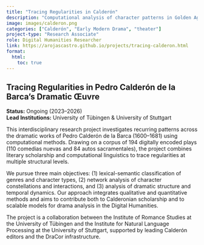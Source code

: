 ```yaml
---
title: "Tracing Regularities in Calderón"
description: "Computational analysis of character patterns in Golden Age Spanish drama."
image: images/calderon.png
categories: ["Calderón", "Early Modern Drama", "theater"]
project-type: "Research Associate"
role: Digital Humanities Researcher 
link: https://arojascastro.github.io/projects/tracing-calderon.html
format:
  html:
    toc: true
---
```


## Tracing Regularities in Pedro Calderón de la Barca’s Dramatic Œuvre

**Status:** Ongoing (2023–2026)  
**Lead Institutions:** University of Tübingen & University of Stuttgart

This interdisciplinary research project investigates recurring patterns across the dramatic works of Pedro Calderón de la Barca (1600–1681) using computational methods. Drawing on a corpus of 194 digitally encoded plays (110 comedias nuevas and 84 autos sacramentales), the project combines literary scholarship and computational linguistics to trace regularities at multiple structural levels.

We pursue three main objectives: (1) lexical-semantic classification of genres and character types, (2) network analysis of character constellations and interactions, and (3) analysis of dramatic structure and temporal dynamics. Our approach integrates qualitative and quantitative methods and aims to contribute both to Calderonian scholarship and to scalable models for drama analysis in the Digital Humanities.

The project is a collaboration between the Institute of Romance Studies at the University of Tübingen and the Institute for Natural Language Processing at the University of Stuttgart, supported by leading Calderón editors and the DraCor infrastructure.
